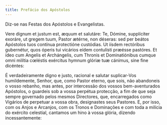```yaml
---
title: Prefácio dos Apóstolos
---
```


<aside>Diz-se nas Festas dos Apóstolos e Evangelistas.</aside>

<div class="side-by-side not-content">

Vere dignum et justum est, æquum et salutáre: Te, Dómine, supplíciter
    exoráre, ut gregem tuum, Pastor ætérne, non déseras: sed per beátos
    Apóstolos tuos contínua protectióne custódias. Ut iísdem rectóribus
    gubernétur, quos óperis tui vicários eídem contulísti præésse pastóres. Et
    ídeo cum Angelis et Archángelis, cum Thronis et Dominatiónibus cumque omni
    milítia cœléstis exércitus hymnum glóriæ tuæ cánimus, sine fine dicéntes:

É verdadeiramente digno e justo, racional e salutar suplicar-Vos
    humildemente, Senhor, que, como Pastor eterno, que sois, não abandoneis o
    vosso rebanho, mas antes, por intercessão dos vossos bem-aventurados
    Apóstolos, o guardeis sob a vossa perpétua protecção, a fim de que seja
    sempre governado pelos mesmos Directores, que, encarregados como Vigários de
    perpetuar a vossa obra, designastes seus Pastores. E, por isso, com os Anjos
    e Arcanjos, com os Tronos e Dominações e com toda a milícia do exército
    celestial, cantamos um hino à vossa glória, dizendo incessantemente:

</div>
